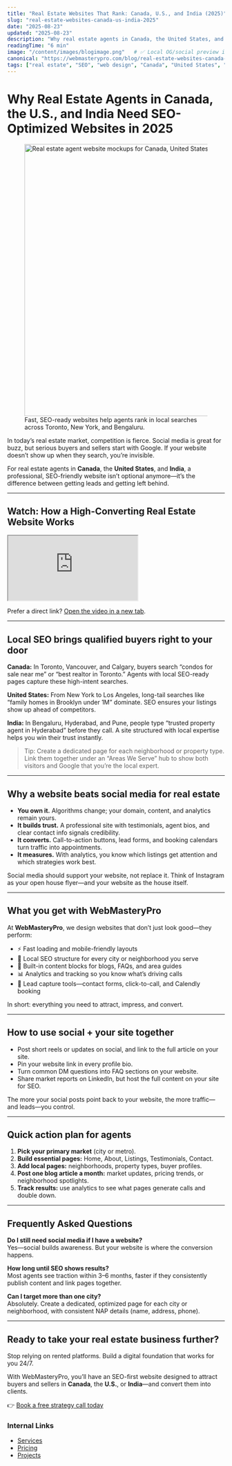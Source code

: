 ```yaml
---
title: "Real Estate Websites That Rank: Canada, U.S., and India (2025)"
slug: "real-estate-websites-canada-us-india-2025"
date: "2025-08-23"
updated: "2025-08-23"
description: "Why real estate agents in Canada, the United States, and India need SEO-first websites to attract more buyers and sellers."
readingTime: "6 min"
image: "/content/images/blogimage.png"   # ✅ Local OG/social preview image
canonical: "https://webmasterypro.com/blog/real-estate-websites-canada-us-india-2025"
tags: ["real estate", "SEO", "web design", "Canada", "United States", "India"]
---
```


# Why Real Estate Agents in Canada, the U.S., and India Need SEO-Optimized Websites in 2025

<figure style={{margin: 0, padding: 0}}>
  <img
    src="/content/images/blogimage.png"
    alt="Real estate agent website mockups for Canada, United States, and India"
    width="1200"
    height="630"
    loading="eager"
    style={{display: "block", width: "100%", height: "auto", borderRadius: "12px"}}
  />
  <figcaption style={{color: "#64748b", fontSize: "0.9rem", marginTop: "8px"}}>
    Fast, SEO-ready websites help agents rank in local searches across Toronto, New York, and Bengaluru.
  </figcaption>
</figure>

In today’s real estate market, competition is fierce. Social media is great for buzz, but serious buyers and sellers start with Google. If your website doesn’t show up when they search, you’re invisible.

For real estate agents in **Canada**, the **United States**, and **India**, a professional, SEO-friendly website isn’t optional anymore—it’s the difference between getting leads and getting left behind.

---

## Watch: How a High-Converting Real Estate Website Works

<div style={{position: "relative", paddingBottom: "56.25%", height: 0, overflow: "hidden", borderRadius: "12px", boxShadow: "0 8px 24px rgba(0,0,0,.08)"}}>
  <iframe
    src="https://www.youtube-nocookie.com/embed/VIDEO_ID?rel=0&modestbranding=1"
    title="How a high-converting real estate website works"
    loading="lazy"
    allow="accelerometer; autoplay; clipboard-write; encrypted-media; gyroscope; picture-in-picture; web-share"
    allowFullScreen
    style={{position: "absolute", top: 0, left: 0, width: "100%", height: "100%", border: 0}}
  ></iframe>
</div>

<p style={{marginTop: "8px"}}>
  Prefer a direct link? <a href="https://www.youtube.com/watch?v=VIDEO_ID" target="_blank" rel="noopener noreferrer">Open the video in a new tab</a>.
</p>

---

## Local SEO brings qualified buyers right to your door

**Canada:** In Toronto, Vancouver, and Calgary, buyers search “condos for sale near me” or “best realtor in Toronto.” Agents with local SEO-ready pages capture these high-intent searches.

**United States:** From New York to Los Angeles, long-tail searches like “family homes in Brooklyn under 1M” dominate. SEO ensures your listings show up ahead of competitors.

**India:** In Bengaluru, Hyderabad, and Pune, people type “trusted property agent in Hyderabad” before they call. A site structured with local expertise helps you win their trust instantly.

> Tip: Create a dedicated page for each neighborhood or property type. Link them together under an “Areas We Serve” hub to show both visitors and Google that you’re the local expert.

---

## Why a website beats social media for real estate

- **You own it.** Algorithms change; your domain, content, and analytics remain yours.  
- **It builds trust.** A professional site with testimonials, agent bios, and clear contact info signals credibility.  
- **It converts.** Call-to-action buttons, lead forms, and booking calendars turn traffic into appointments.  
- **It measures.** With analytics, you know which listings get attention and which strategies work best.  

Social media should support your website, not replace it. Think of Instagram as your open house flyer—and your website as the house itself.

---

## What you get with WebMasteryPro

At **WebMasteryPro**, we design websites that don’t just look good—they perform:

- ⚡ Fast loading and mobile-friendly layouts  
- 📍 Local SEO structure for every city or neighborhood you serve  
- 📝 Built-in content blocks for blogs, FAQs, and area guides  
- 📊 Analytics and tracking so you know what’s driving calls  
- 💬 Lead capture tools—contact forms, click-to-call, and Calendly booking  

In short: everything you need to attract, impress, and convert.

---

## How to use social + your site together

- Post short reels or updates on social, and link to the full article on your site.  
- Pin your website link in every profile bio.  
- Turn common DM questions into FAQ sections on your website.  
- Share market reports on LinkedIn, but host the full content on your site for SEO.  

The more your social posts point back to your website, the more traffic—and leads—you control.

---

## Quick action plan for agents

1. **Pick your primary market** (city or metro).  
2. **Build essential pages:** Home, About, Listings, Testimonials, Contact.  
3. **Add local pages:** neighborhoods, property types, buyer profiles.  
4. **Post one blog article a month:** market updates, pricing trends, or neighborhood spotlights.  
5. **Track results:** use analytics to see what pages generate calls and double down.

---

## Frequently Asked Questions

**Do I still need social media if I have a website?**  
Yes—social builds awareness. But your website is where the conversion happens.  

**How long until SEO shows results?**  
Most agents see traction within 3–6 months, faster if they consistently publish content and link pages together.  

**Can I target more than one city?**  
Absolutely. Create a dedicated, optimized page for each city or neighborhood, with consistent NAP details (name, address, phone).  

---

## Ready to take your real estate business further?

Stop relying on rented platforms. Build a digital foundation that works for you 24/7.  

With WebMasteryPro, you’ll have an SEO-first website designed to attract buyers and sellers in **Canada**, the **U.S.**, or **India**—and convert them into clients.  

👉 [Book a free strategy call today](https://calendly.com/wise11jeff/webmasterypro-consultation)  

### Internal Links
- [Services](/services)  
- [Pricing](/pricing)  
- [Projects](/projects)
